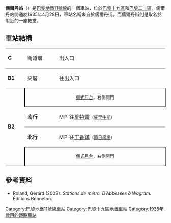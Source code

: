 {{no footnotes|time=2018-01-27T06:42:11+00:00}}
{{Infobox station
| name                = 儒尔丹站
| symbol_location     = paris
| symbol              = m
| symbol2             = 
| type                = [[巴黎地鐵|巴黎地鐵]]車站
| image               = [[File:Jourdain,_Paris.JPG|275px]]
| alt                 = 
| caption             = 
| other_name          = 
| address             = [[巴黎19區|巴黎19區]]
| borough             = [[法蘭西島|法蘭西島]]
| country             = 法國
| iso_region          = FR_scale:2000
| coordinates_display = title
| coordinates_format  = dms
| latd  = 48.8752| latm  = | lats  = | latNS  = 
| longd = 2.389508| longm = | longs = | longEW = 
| coordinates         = 
| owned               = [[RATP|RATP]]
| operator            = [[RATP|RATP]]
| line                = 
| disabled            = 
| zone                = 1
| opened              = {{Start-date|1935年4月28日}}
| closed              = <!-- {{End date|YYYY|MM|DD|df=y}} -->
| services            = 
| map_type            = France Paris
}}
'''儒爾丹站'''（{{lang-fr|Jourdain}}）是[[巴黎地鐵11號線|巴黎地鐵11號線]]的一個車站，位於[[巴黎十九區|巴黎十九區]]和[[巴黎二十區|巴黎二十區]]。儒爾丹站開通於1935年4月28日，車站名稱來自於儒爾丹街。而儒爾丹街則是取名於附近的一座教堂。
== 車站結構 ==
{| border=0 cellspacing=0 cellpadding=3
|style="border-top:solid 1px gray;" width=50 valign=top|'''G'''
|style="border-top:solid 1px gray;" width=100 valign=top|街道層
|style="border-top:solid 1px gray;" width=400 valign=top|出入口
|-
|style="border-top:solid 1px gray;" width=50 valign=top|'''B1'''
|style="border-top:solid 1px gray;" width=100 valign=top|夾層
|style="border-top:solid 1px gray;" width=400 valign=top|往出入口
|-
|style="border-top:solid 1px gray;border-bottom:solid 1px gray;" width=50 rowspan=4 valign=top|'''B2'''
|style="border-top:solid 1px gray;border-right:solid 2px black;border-left:solid 2px black;border-bottom:solid 2px black;" colspan=2|<center><small>[[側式月台|側式月台]]，右側開門</small></center>
|-
|style="border-bottom:solid 1px gray;" width=100|'''南行'''
|style="border-bottom:solid 1px gray;" width=390|{{arrow|L}} [[File:Metro-M.svg|16x16px]][[File:Paris_Metro_11.svg|16x16px]]往[[夏特雷站|夏特雷]]<small>（[[庇里牛斯站|庇里牛斯]]）</small>
|-
|'''北行'''
|{{arrow|R}} [[File:Metro-M.svg|16x16px]][[File:Paris_Metro_11.svg|16x16px]]往[[丁香鎮站|丁香鎮]]<small>（[[節日廣場站|節日廣場]]）</small>
|-
|style="border-top:solid 2px black;border-right:solid 2px black;border-left:solid 2px black;border-bottom:solid 1px gray;" colspan=2|<center><small>[[側式月台|側式月台]]，右側開門</small></center>
|}
{{巴黎地鐵11號線}}
{{commons category|Jourdain (Paris Metro)}}

==參考資料==
*Roland, Gérard (2003). ''Stations de métro. D’Abbesses à Wagram.'' Éditions Bonneton.
{{Railwaystation-stub}}
{{DEFAULTSORT:Jourdain}}
[[Category:巴黎地鐵11號線車站|Category:巴黎地鐵11號線車站]]
[[Category:巴黎十九區地鐵車站|Category:巴黎十九區地鐵車站]]
[[Category:1935年啟用的鐵路車站|Category:1935年啟用的鐵路車站]]